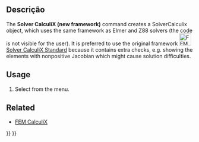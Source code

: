 <languages/>

{{VeryImportantMessage|Obsolete ({{VersionPlus|1.0}}).}}

{{Docnav
|
|
|[[FEM_Workbench|FEM]]
|
|
|IconC=Workbench_FEM.svg
}}

{{GuiCommand
|Name=FEM SolverCalculiX
|MenuLocation=Solve → Solver CalculiX (new framework)
|Workbenches=[[FEM_Workbench|FEM]]
|Shortcut={{KEY|S}} {{KEY|C}}
}}

<span id="Description"></span>
==Descrição==

The '''Solver CalculiX (new framework)''' command creates a SolverCalculix object, which uses the same framework as Elmer and Z88 solvers (the code is not visible for the user). It is preferred to use the original framework [[Image:FEM_SolverCalculixCxxtools.svg|32px]] [[FEM_SolverCalculixCxxtools|Solver CalculiX Standard]] because it contains extra checks, e.g. showing the elements with nonpositive Jacobian which might cause solution difficulties.

==Usage==

# Select {{MenuCommand|Solve → [[Image:FEM_SolverCalculiX.svg|16px]] Solver CalculiX (new framework)}} from the menu.

==Related==

* [[FEM_CalculiX|FEM CalculiX]]


{{Docnav
|
|
|[[FEM_Workbench|FEM]]
|
|
|IconC=Workbench_FEM.svg
}}

{{FEM Tools navi{{#translation:}}}}
{{Userdocnavi{{#translation:}}}}